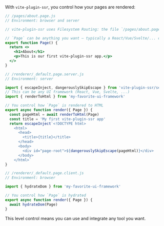 With `vite-plugin-ssr`, you control how your pages are rendered:

```jsx
// /pages/about.page.js
// Environment: browser and server

// vite-plugin-ssr uses Filesystem Routing: the file `/pages/about.page.js` matches the URL `/about`.

// `Page` can be anything you want — typically a React/Vue/Svelte/... component.
export function Page() {
  return <>
    <h1>About</h1>
    <p>This is our first vite-plugin-ssr app.</p>
  </>
}
```
```js
// /renderer/_default.page.server.js
// Environment: server

import { escapeInject, dangerouslySkipEscape } from 'vite-plugin-ssr/server'
// This can be any UI framework (React, Vue, Svelte, ...)
import { renderToHtml } from 'my-favorite-ui-framework'

// You control how `Page` is rendered to HTML
export async function render({ Page }) {
  const pageHtml = await renderToHtml(Page)
  const title = 'My first vite-plugin-ssr app'
  return escapeInject`<!DOCTYPE html>
    <html>
      <head>
        <title>{title}</title>
      </head>
      <body>
        <div id="page-root">${dangerouslySkipEscape(pageHtml)}</div>
      </body>
    </html>`
}
```
```js
// /renderer/_default.page.client.js
// Environment: browser

import { hydrateDom } from 'my-favorite-ui-framework'

// You control how `Page` is hydrated
export async function render({ Page }) {
  await hydrateDom(Page)
}
```

This level control means you can use and integrate any tool you want.
